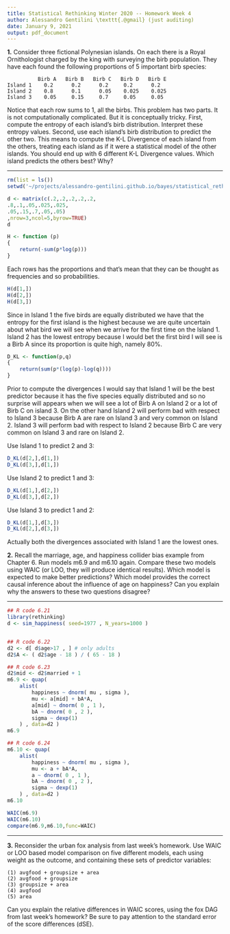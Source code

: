 ```yaml
---
title: Statistical Rethinking Winter 2020 -- Homework Week 4
author: Alessandro Gentilini \texttt{.@gmail} (just auditing)
date: January 9, 2021
output: pdf_document
---
```


**1.** Consider three fictional Polynesian islands. On each there is a Royal Ornithologist charged by the king with surveying the birb population. They
have each found the following proportions of 5 important birb species:

              Birb A   Birb B   Birb C   Birb D   Birb E
    Island 1    0.2      0.2      0.2     0.2      0.2
    Island 2    0.8      0.1      0.05    0.025    0.025
    Island 3    0.05     0.15     0.7     0.05     0.05

Notice that each row sums to 1, all the birbs. This problem has two parts. It
is not computationally complicated. But it is conceptually tricky.
First, compute the entropy of each island’s birb distribution. Interpret
these entropy values.
Second, use each island’s birb distribution to predict the other two. This
means to compute the K-L Divergence of each island from the others, treating each island as if it were a statistical model of the other islands. You should
end up with 6 different K-L Divergence values. Which island predicts the
others best? Why?

***

```r
rm(list = ls())
setwd('~/projects/alessandro-gentilini.github.io/bayes/statistical_rethinking_2020/')
```

```r
d <- matrix(c(.2,.2,.2,.2,.2,
.8,.1,.05,.025,.025,
.05,.15,.7,.05,.05)
,nrow=3,ncol=5,byrow=TRUE)
d
```

```r
H <- function (p)
{
    return(-sum(p*log(p)))
}
```
Each rows has the proportions and that's mean that they
can be thought as frequencies and so probabilities.

```r
H(d[1,])
H(d[2,])
H(d[3,])
```

Since in Island 1 the five birds are equally distributed 
we have that the entropy for the first island is the highest
because we are quite uncertain about what bird we will see
when we arrive for the first time on the Island 1.
Island 2 has the lowest entropy because I would bet the first
bird I will see is a Birb A since its proportion is quite
high, namely 80%.

```r
D_KL <- function(p,q)
{
    return(sum(p*(log(p)-log(q))))
}
```

Prior to compute the divergences I would say that Island 1 will
be the best predictor because it has the five species
equally distributed and so no surprise will appears when we
will see a lot of Birb A on Island 2 or a lot of Birb C on
island 3. 
On the other hand Island 2 will perform bad with respect to
Island 3 because Birb A are rare on Island 3 and
very common on Island 2.
Island 3 will perform bad with respect to
Island 2 because Birb C are very common on Island 3 and
rare on Island 2.

Use Island 1 to predict 2 and 3:
```r
D_KL(d[2,],d[1,])
D_KL(d[3,],d[1,])
```

Use Island 2 to predict 1 and 3:
```r
D_KL(d[1,],d[2,])
D_KL(d[3,],d[2,])
```

Use Island 3 to predict 1 and 2:
```r
D_KL(d[1,],d[3,])
D_KL(d[2,],d[3,])
```

Actually both the divergences associated with Island 1 are the lowest ones.


**2.** Recall the marriage, age, and happiness collider bias example from Chapter 6. Run models m6.9 and m6.10 again. Compare these two models using
WAIC (or LOO, they will produce identical results). Which model is expected to make better predictions? Which model provides the correct causal
inference about the influence of age on happiness? Can you explain why the
answers to these two questions disagree?

***

```r
## R code 6.21
library(rethinking)
d <- sim_happiness( seed=1977 , N_years=1000 )


## R code 6.22
d2 <- d[ d$age>17 , ] # only adults
d2$A <- ( d2$age - 18 ) / ( 65 - 18 )

## R code 6.23
d2$mid <- d2$married + 1
m6.9 <- quap(
    alist(
        happiness ~ dnorm( mu , sigma ),
        mu <- a[mid] + bA*A,
        a[mid] ~ dnorm( 0 , 1 ),
        bA ~ dnorm( 0 , 2 ),
        sigma ~ dexp(1)
    ) , data=d2 )
m6.9

## R code 6.24
m6.10 <- quap(
    alist(
        happiness ~ dnorm( mu , sigma ),
        mu <- a + bA*A,
        a ~ dnorm( 0 , 1 ),
        bA ~ dnorm( 0 , 2 ),
        sigma ~ dexp(1)
    ) , data=d2 )
m6.10
```

```r
WAIC(m6.9)
WAIC(m6.10)
compare(m6.9,m6.10,func=WAIC)
```

***

**3.** Reconsider the urban fox analysis from last week’s homework. Use WAIC
or LOO based model comparison on five different models, each using weight
as the outcome, and containing these sets of predictor variables:

    (1) avgfood + groupsize + area
    (2) avgfood + groupsize
    (3) groupsize + area
    (4) avgfood
    (5) area

Can you explain the relative differences in WAIC scores, using the fox DAG
from last week’s homework? Be sure to pay attention to the standard error
of the score differences (dSE).